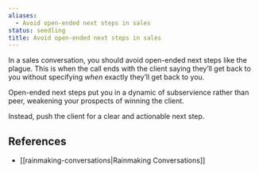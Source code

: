 ```yaml
---
aliases:
  - Avoid open-ended next steps in sales
status: seedling
title: Avoid open-ended next steps in sales
---
```

In a sales conversation, you should avoid open-ended next steps like the plague. This is when the call ends with the client saying they’ll get back to you without specifying _when_ exactly they’ll get back to you.

Open-ended next steps put you in a dynamic of subservience rather than peer, weakening your prospects of winning the client.

Instead, push the client for a clear and actionable next step.

## References

- [[rainmaking-conversations|Rainmaking Conversations]]
